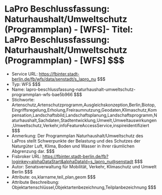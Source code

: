 # LaPro Beschlussfassung: Naturhaushalt/Umweltschutz (Programmplan) - [WFS]- Titel: LaPro Beschlussfassung: Naturhaushalt/Umweltschutz (Programmplan) - [WFS] $$$
- Service URL: https://fbinter.stadt-berlin.de/fb/wfs/data/senstadt/s_lapro_nu $$$
- Typ: WFS $$$
- Name: lapro-beschlussfassung-naturhaushalt-umweltschutz-programmplan-wfs-bae5b966 $$$
- Stichworte: Artenschutz,Artenschutzprogramm,Ausgleichskonzeption,Berlin,Biotop,Eingriffsregelung,Erholung,Freiraumnutzung,Geodaten,Klimaschutz,Kompensation,Landschaftsbild,Landschaftsplanung,Landschaftsprogramm,Naturhaushalt,Sachdaten,Stadtentwicklung,Umwelt,Umweltauswirkungen,Umweltschutz,Verkehr,infoFeatureAccessService,inspireidentifiziert $$$
- Anmerkung: Der Programmplan Naturhaushalt/Umweltschutz des LaPros stellt Schwerpunkte der Belastung und des Schutzes der Naturgüter Luft, Klima, Boden und Wasser in ihrer räumlichen Abgrenzung dar. $$$
- Fisbroker URL: https://fbinter.stadt-berlin.de/fb?loginkey=alphaDataStart&alphaDataId=s_lapro_nu@senstadt $$$
- Autor: Senatsverwaltung für Mobilität, Verkehr, Klimaschutz und Umwelt Berlin $$$
- Attribute: os,klarname,teil_plan,geom $$$
- Attribute Beschreibung: Objektartenschlüssel,Objektartenbezeichnung,Teilplanbezeichnung $$$
